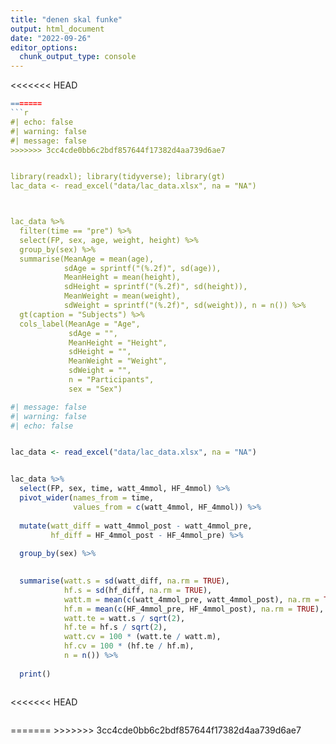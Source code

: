 ```yaml
---
title: "denen skal funke"
output: html_document
date: "2022-09-26"
editor_options: 
  chunk_output_type: console
---
```


<<<<<<< HEAD
```r



=======
```r
#| echo: false
#| warning: false
#| message: false
>>>>>>> 3cc4cde0bb6c2bdf857644f17382d4aa739d6ae7


library(readxl); library(tidyverse); library(gt)
lac_data <- read_excel("data/lac_data.xlsx", na = "NA")



lac_data %>%
  filter(time == "pre") %>%
  select(FP, sex, age, weight, height) %>%
  group_by(sex) %>%
  summarise(MeanAge = mean(age),
            sdAge = sprintf("(%.2f)", sd(age)),
            MeanHeight = mean(height),
            sdHeight = sprintf("(%.2f)", sd(height)),
            MeanWeight = mean(weight),
            sdWeight = sprintf("(%.2f)", sd(weight)), n = n()) %>%
  gt(caption = "Subjects") %>%
  cols_label(MeanAge = "Age",
             sdAge = "",
             MeanHeight = "Height",
             sdHeight = "",
             MeanWeight = "Weight",
             sdWeight = "",
             n = "Participants",
             sex = "Sex") 
```



```r
#| message: false
#| warning: false
#| echo: false


lac_data <- read_excel("data/lac_data.xlsx", na = "NA")


lac_data %>%
  select(FP, sex, time, watt_4mmol, HF_4mmol) %>%
  pivot_wider(names_from = time, 
              values_from = c(watt_4mmol, HF_4mmol)) %>%
  
  mutate(watt_diff = watt_4mmol_post - watt_4mmol_pre, 
         hf_diff = HF_4mmol_post - HF_4mmol_pre) %>%
  
  group_by(sex) %>%

  
  summarise(watt.s = sd(watt_diff, na.rm = TRUE), 
            hf.s = sd(hf_diff, na.rm = TRUE),
            watt.m = mean(c(watt_4mmol_pre, watt_4mmol_post), na.rm = TRUE), 
            hf.m = mean(c(HF_4mmol_pre, HF_4mmol_post), na.rm = TRUE), 
            watt.te = watt.s / sqrt(2), 
            hf.te = hf.s / sqrt(2), 
            watt.cv = 100 * (watt.te / watt.m), 
            hf.cv = 100 * (hf.te / hf.m), 
            n = n()) %>%
  
  print()



```





<<<<<<< HEAD
```r

```

=======
>>>>>>> 3cc4cde0bb6c2bdf857644f17382d4aa739d6ae7
